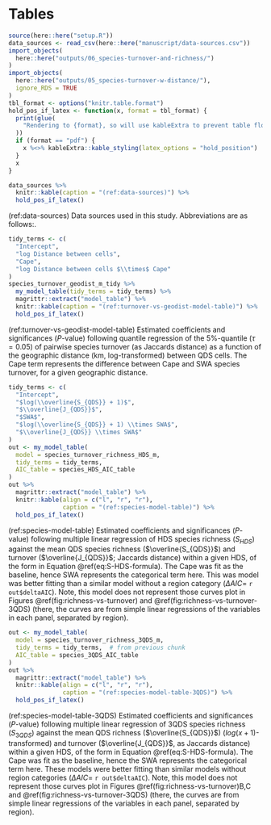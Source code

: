 \break

# Tables {-}

```r
source(here::here("setup.R"))
data_sources <- read_csv(here::here("manuscript/data-sources.csv"))
import_objects(
  here::here("outputs/06_species-turnover-and-richness/")
)
import_objects(
  here::here("outputs/05_species-turnover-w-distance/"),
  ignore_RDS = TRUE
)
tbl_format <- options("knitr.table.format")
hold_pos_if_latex <- function(x, format = tbl_format) {
  print(glue(
    "Rendering to {format}, so will use kableExtra to prevent table floating"
  ))
  if (format == "pdf") {
    x %<>% kableExtra::kable_styling(latex_options = "hold_position")
  }
  x
}
```

```r
data_sources %>%
  knitr::kable(caption = "(ref:data-sources)") %>%
  hold_pos_if_latex()
```

(ref:data-sources) Data sources used in this study. Abbreviations are as follows:<!--TODO-->.

```r
tidy_terms <- c(
  "Intercept",
  "log Distance between cells",
  "Cape",
  "log Distance between cells $\\times$ Cape"
)
species_turnover_geodist_m_tidy %>%
  my_model_table(tidy_terms = tidy_terms) %>%
  magrittr::extract("model_table") %>%
  knitr::kable(caption = "(ref:turnover-vs-geodist-model-table)") %>%
  hold_pos_if_latex()
```

(ref:turnover-vs-geodist-model-table) Estimated coefficients and significances ($P$-value) following quantile regression of the 5%-quantile ($\tau = 0.05$) of pairwise species turnover (as Jaccards distance) as a function of the geographic distance (km, log-transformed) between QDS cells.
The Cape term represents the difference between Cape and SWA species turnover, for a given geographic distance.

```r
tidy_terms <- c(
  "Intercept",
  "$log(\\overline{S_{QDS}} + 1)$",
  "$\\overline{J_{QDS}}$",
  "$SWA$",
  "$log(\\overline{S_{QDS}} + 1) \\times SWA$",
  "$\\overline{J_{QDS}} \\times SWA$"
)
out <- my_model_table(
  model = species_turnover_richness_HDS_m,
  tidy_terms = tidy_terms,
  AIC_table = species_HDS_AIC_table
)
out %>%
  magrittr::extract("model_table") %>%
  knitr::kable(align = c("l", "r", "r"),
               caption = "(ref:species-model-table)") %>%
  hold_pos_if_latex()
```

(ref:species-model-table) Estimated coefficients and significances ($P$-value) following multiple linear regression of HDS species richness ($S_{HDS}$) against the mean QDS species richness ($\overline{S_{QDS}}$) and turnover ($\overline{J_{QDS}}$; Jaccards distance) within a given HDS, of the form in Equation \@ref(eq:S-HDS-formula).
The Cape was fit as the baseline, hence SWA represents the categorical term here.
This was model was better fitting than a similar model without a region category ($\Delta AIC =$ `r out$deltaAIC`).
Note, this model does not represent those curves plot in Figures \@ref(fig:richness-vs-turnover) and \@ref(fig:richness-vs-turnover-3QDS) (there, the curves are from simple linear regressions of the variables in each panel, separated by region).

```r
out <- my_model_table(
  model = species_turnover_richness_3QDS_m,
  tidy_terms = tidy_terms,  # from previous chunk
  AIC_table = species_3QDS_AIC_table
)
out %>%
  magrittr::extract("model_table") %>%
  knitr::kable(align = c("l", "r", "r"),
               caption = "(ref:species-model-table-3QDS)") %>%
  hold_pos_if_latex()
```

(ref:species-model-table-3QDS) Estimated coefficients and significances ($P$-value) following multiple linear regression of 3QDS species richness ($S_{3QDS}$) against the mean QDS richness ($\overline{S_{QDS}}$) ($log(x + 1)$-transformed) and turnover ($\overline{J_{QDS}}$, as Jaccards distance) within a given HDS, of the form in Equation \@ref(eq:S-HDS-formula).
The Cape was fit as the baseline, hence the SWA represents the categorical term here.
<!--TODO: use SWA as baseline? to be more consistent w/ tab:turnover-vs-geodist-model-table-->
These models were better fitting than similar models without region categories ($\Delta AIC =$ `r out$deltaAIC`).
Note, this model does not represent those curves plot in Figures \@ref(fig:richness-vs-turnover)B,C and \@ref(fig:richness-vs-turnover-3QDS) (there, the curves are from simple linear regressions of the variables in each panel, separated by region).

